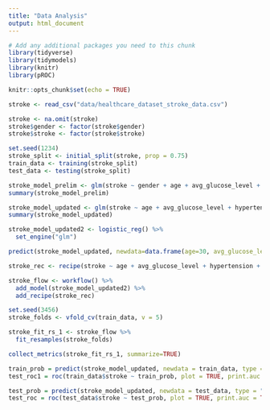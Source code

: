 ```yaml
---
title: "Data Analysis"
output: html_document
---
```

```r
# Add any additional packages you need to this chunk
library(tidyverse)
library(tidymodels)
library(knitr)
library(pROC)
```

```r
knitr::opts_chunk$set(echo = TRUE)
```

```r
stroke <- read_csv("data/healthcare_dataset_stroke_data.csv")
```


```r
stroke <- na.omit(stroke)
stroke$gender <- factor(stroke$gender)
stroke$stroke <- factor(stroke$stroke)
```

```r
set.seed(1234)
stroke_split <- initial_split(stroke, prop = 0.75)
train_data <- training(stroke_split) 
test_data <- testing(stroke_split)
```

```r
stroke_model_prelim <- glm(stroke ~ gender + age + avg_glucose_level + hypertension + heart_disease, data = train_data, family = binomial)
summary(stroke_model_prelim)
```

```r
stroke_model_updated <- glm(stroke ~ age + avg_glucose_level + hypertension + heart_disease, data = train_data, family = binomial)
summary(stroke_model_updated)
```
```r
stroke_model_updated2 <- logistic_reg() %>%
  set_engine("glm")
```


```r
predict(stroke_model_updated, newdata=data.frame(age=30, avg_glucose_level=130, hypertension=0, heart_disease=1), type="response")
```

```r
stroke_rec <- recipe(stroke ~ age + avg_glucose_level + hypertension + heart_disease, data = train_data)
```

```r
stroke_flow <- workflow() %>%
  add_model(stroke_model_updated2) %>%
  add_recipe(stroke_rec)
```

```r
set.seed(3456)
stroke_folds <- vfold_cv(train_data, v = 5)

stroke_fit_rs_1 <- stroke_flow %>%
  fit_resamples(stroke_folds)

collect_metrics(stroke_fit_rs_1, summarize=TRUE)
```
```r
train_prob = predict(stroke_model_updated, newdata = train_data, type = "response")
test_roc1 = roc(train_data$stroke ~ train_prob, plot = TRUE, print.auc = TRUE)
```

```r
test_prob = predict(stroke_model_updated, newdata = test_data, type = "response")
test_roc = roc(test_data$stroke ~ test_prob, plot = TRUE, print.auc = TRUE)
```
